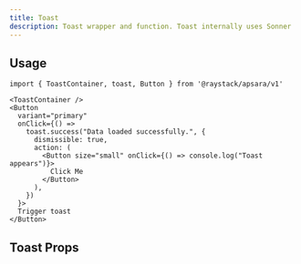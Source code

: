 ```yaml
---
title: Toast
description: Toast wrapper and function. Toast internally uses Sonner
---
```



<Demo data={preview} />

## Usage

```tsx
import { ToastContainer, toast, Button } from '@raystack/apsara/v1'

<ToastContainer />
<Button
  variant="primary"
  onClick={() =>
    toast.success("Data loaded successfully.", {
      dismissible: true,
      action: (
        <Button size="small" onClick={() => console.log("Toast appears")}>
          Click Me
        </Button>
      ),
    })
  }>
  Trigger toast
</Button>
```

## Toast Props

<auto-type-table path="./props.ts" name="ToastProps" />
